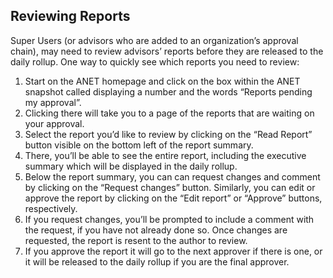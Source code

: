 
<Meta title="2. ANET Super User Stories/Reviewing Reports" />

## Reviewing Reports

Super Users (or advisors who are added to an organization’s approval chain), may need to review
advisors’ reports before they are released to the daily rollup. One way to quickly see which reports
you need to review:

1. Start on the ANET homepage and click on the box within the ANET snapshot called displaying a
   number and the words “Reports pending my approval”.
1. Clicking there will take you to a page of the reports that are waiting on your approval.
1. Select the report you’d like to review by clicking on the “Read Report” button visible on
   the bottom left of the report summary.
1. There, you’ll be able to see the entire report, including the executive summary which will be
   displayed in the daily rollup.
1. Below the report summary, you can can request changes and comment by clicking on the “Request
   changes” button. Similarly, you can edit or approve the report by clicking on the “Edit report”
   or “Approve” buttons, respectively.
1. If you request changes, you’ll be prompted to include a comment with the request, if you have not
   already done so. Once changes are requested, the report is resent to the author to review.
1. If you approve the report it will go to the next approver if there is one, or it will be released
   to the daily rollup if you are the final approver.

